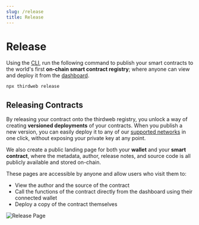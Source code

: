 ```yaml
---
slug: /release
title: Release
---
```



# Release

Using the [CLI](/cli), run the following command to publish your smart contracts to the world's first **on-chain smart contract registry**;
where anyone can view and deploy it from the [dashboard](https://thirdweb.com/dashboard).

```jsx
npx thirdweb release
```

<div className="row" style={{ marginBottom: 24 }}>
  <div className="col col--12" style={{ marginTop: 8 }}>
    <QuickstartCard
      name="Quickstart: Release & Deploy Your Own Contract"
      link="/getting-started/releasing-custom-contracts"
      image="/assets/icons/education.png"
    />
  </div>
</div>

## Releasing Contracts

By releasing your contract onto the thirdweb registry, you unlock a way of creating **versioned deployments** of your contracts.
When you publish a new version, you can easily deploy it to any of our [supported networks](https://blog.thirdweb.com/guides/which-network-should-you-use)
in one click, without exposing your private key at any point.

We also create a public landing page for both your **wallet** and your **smart contract**, where the metadata, author, release notes, and
source code is all publicly available and stored on-chain.

These pages are accessible by anyone and allow users who visit them to:

- View the author and the source of the contract
- Call the functions of the contract directly from the dashboard using their connected wallet
- Deploy a copy of the contract themselves

![Release Page](./assets/release-page.png)
